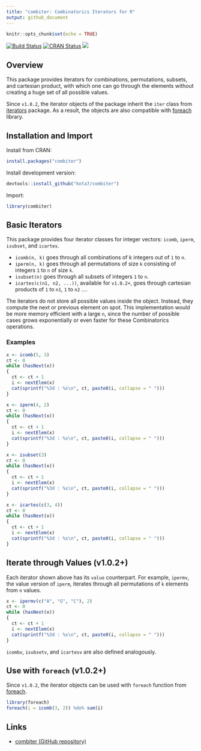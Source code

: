 ```yaml
---
title: "combiter: Combinatorics Iterators for R"
output: github_document
---
```


```r
knitr::opts_chunk$set(echo = TRUE)
```


[![Build Status](https://travis-ci.org/kota7/combiter.svg?branch=master)](https://travis-ci.org/kota7/combiter)
[![CRAN Status](https://www.r-pkg.org/badges/version/combiter)](https://www.r-pkg.org/badges/version/combiter)
[![](https://cranlogs.r-pkg.org/badges/combiter)](https://cran.rstudio.com/web/packages/combiter/index.html)





## Overview

This package provides iterators for combinations, permutations, subsets, and cartesian product, with which one can go through the elements without creating a huge set of
all possible values.

Since `v1.0.2`, the iterator objects of the package inherit the `iter` class from [iterators](https://cran.r-project.org/package=iterators) package.
As a result, the objects are also compatible with [foreach](https://cran.r-project.org/package=foreach) library.



## Installation and Import

Install from CRAN:
```r
install.packages("combiter")
```

Install development version:
```r
devtools::install_github("kota7/combiter")
```

Import:
```r
library(combiter)
```



## Basic Iterators

This package provides four iterator classes for integer vectors: `icomb`, `iperm`, `isubset`, and `icartes`. 

- `icomb(n, k)` goes through all combinations of k integers out of `1` to `n`.
- `iperm(n, k)` goes through all permutations of size `k` consisting of integers `1` to `n` of size `k`.
- `isubset(n)` goes through all subsets of integers `1` to `n`.
- `icartes(c(n1, n2, ...))`, available for `v1.0.2+`, goes through cartesian products of `1` to `n1`, `1` to `n2` ....


The iterators do not store all possible values inside the object. 
Instead, they compute the next or previous element on spot.
This implementation would be more memory efficient with a large `n`, 
since the number of possible cases grows exponentially or even faster for these
Combinatorics operations.


### Examples

```r
x <- icomb(5, 3)
ct <- 0
while (hasNext(x))
{
  ct <- ct + 1
  i <- nextElem(x)
  cat(sprintf("%3d : %s\n", ct, paste0(i, collapse = " ")))
}
```

```r
x <- iperm(4, 2)
ct <- 0
while (hasNext(x))
{
  ct <- ct + 1
  i <- nextElem(x)
  cat(sprintf("%3d : %s\n", ct, paste0(i, collapse = " ")))
}
```

```r
x <- isubset(3)
ct <- 0
while (hasNext(x))
{
  ct <- ct + 1
  i <- nextElem(x)
  cat(sprintf("%3d : %s\n", ct, paste0(i, collapse = " ")))
}
```

```r
x <- icartes(c(3, 4))
ct <- 0
while (hasNext(x))
{
  ct <- ct + 1
  i <- nextElem(x)
  cat(sprintf("%3d : %s\n", ct, paste0(i, collapse = " ")))
}
```



## Iterate through Values (v1.0.2+)

Each iterator shown above has its `value` counterpart.
For example, `ipermv`, the value version of `iperm`, iterates through all permutations of `k` elements from `n` values.


```r
x <- ipermv(c("A", "G", "C"), 2)
ct <- 0
while (hasNext(x))
{
  ct <- ct + 1
  i <- nextElem(x)
  cat(sprintf("%3d : %s\n", ct, paste0(i, collapse = " ")))
}
```

`icombv`, `isubsetv`, and `icartesv` are also defined analogously.


## Use with `foreach` (v1.0.2+)

Since `v1.0.2`, the iterator objects can be used with `foreach` function from [foreach](https://cran.r-project.org/web/packages/foreach/index.html).

```r
library(foreach)
foreach(i = icomb(3, 2)) %do% sum(i)
```


## Links

- [combiter (GitHub repository)](https://github.com/kota7/combiter)



